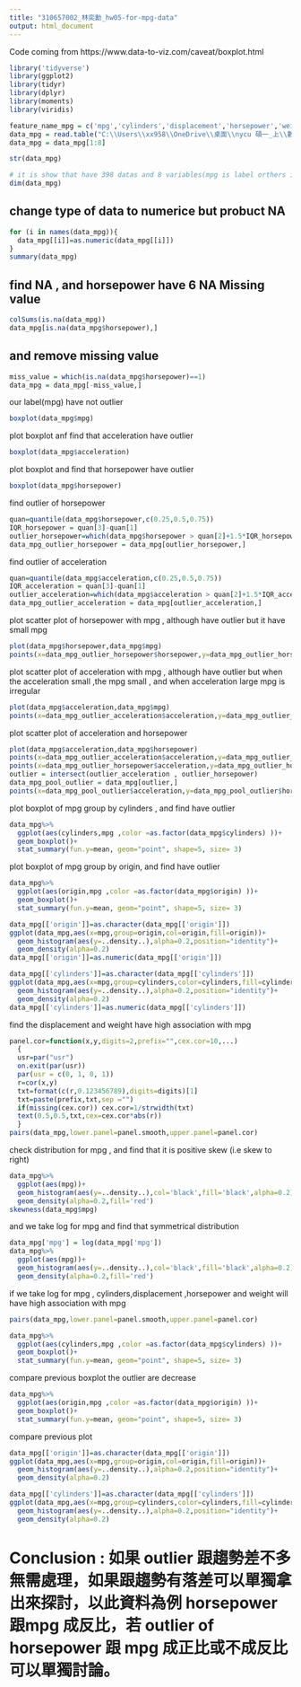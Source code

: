 ---
title: "310657002_林奕勳_hw05-for-mpg-data"
output: html_document
---

Code coming from  https://www.data-to-viz.com/caveat/boxplot.html
```{r}
library('tidyverse')
library(ggplot2)
library(tidyr)
library(dplyr)
library(moments)
library(viridis)
```

```{r}

feature_name_mpg = c('mpg','cylinders','displacement','horsepower','weight','acceleration','model year','origin','car name')
data_mpg = read.table("C:\\Users\\xx958\\OneDrive\\桌面\\nycu 碩一_上\\數據科學\\mpg\\auto-mpg.data",head=F,col.names=feature_name_mpg)
data_mpg = data_mpg[1:8]

str(data_mpg)

# it is show that have 398 datas and 8 variables(mpg is label orthers is feature)
dim(data_mpg)

```

## change type of data to numerice but probuct NA
```{r}
for (i in names(data_mpg)){
  data_mpg[[i]]=as.numeric(data_mpg[[i]])
}
summary(data_mpg)
```

## find NA , and horsepower have 6 NA Missing value
```{r}
colSums(is.na(data_mpg))
data_mpg[is.na(data_mpg$horsepower),]
```

## and remove missing value
```{r}
miss_value = which(is.na(data_mpg$horsepower)==1)
data_mpg = data_mpg[-miss_value,]
```

our label(mpg) have not outlier 
```{r}
boxplot(data_mpg$mpg)
```

plot boxplot anf find that acceleration have outlier 
```{r}
boxplot(data_mpg$acceleration)
```

plot boxplot and find that horsepower have outlier 
```{r}
boxplot(data_mpg$horsepower)
```
find outlier of horsepower
```{r}
quan=quantile(data_mpg$horsepower,c(0.25,0.5,0.75))
IQR_horsepower = quan[3]-quan[1]
outlier_horsepower=which(data_mpg$horsepower > quan[2]+1.5*IQR_horsepower)
data_mpg_outlier_horsepower = data_mpg[outlier_horsepower,]
```

find outlier of acceleration
```{r}
quan=quantile(data_mpg$acceleration,c(0.25,0.5,0.75))
IQR_acceleration = quan[3]-quan[1]
outlier_acceleration=which(data_mpg$acceleration > quan[2]+1.5*IQR_acceleration | data_mpg$acceleration < quan[2]-1.5*IQR_acceleration)
data_mpg_outlier_acceleration = data_mpg[outlier_acceleration,]
```

plot scatter plot of horsepower with mpg , although have outlier but it have small mpg 
```{r}
plot(data_mpg$horsepower,data_mpg$mpg)
points(x=data_mpg_outlier_horsepower$horsepower,y=data_mpg_outlier_horsepower$mpg,col='red')
```
plot scatter plot of acceleration with mpg , although have outlier but when the acceleration small ,the mpg  small , and when acceleration large mpg is irregular 
```{r}
plot(data_mpg$acceleration,data_mpg$mpg)
points(x=data_mpg_outlier_acceleration$acceleration,y=data_mpg_outlier_acceleration$mpg,col='red')
```
plot scatter plot of acceleration and horsepower
```{r}
plot(data_mpg$acceleration,data_mpg$horsepower)
points(x=data_mpg_outlier_acceleration$acceleration,y=data_mpg_outlier_acceleration$horsepower,col='red')
points(x=data_mpg_outlier_horsepower$acceleration,y=data_mpg_outlier_horsepower$horsepower,col='green')
outlier = intersect(outlier_acceleration , outlier_horsepower)
data_mpg_pool_outlier = data_mpg[outlier,]
points(x=data_mpg_pool_outlier$acceleration,y=data_mpg_pool_outlier$horsepower,col='cyan',pch=16)
```

plot boxplot of mpg group by cylinders , and find have outlier 
```{r}
data_mpg%>%
  ggplot(aes(cylinders,mpg ,color =as.factor(data_mpg$cylinders) ))+
  geom_boxplot()+
  stat_summary(fun.y=mean, geom="point", shape=5, size= 3)
```

plot boxplot of mpg group by origin, and find have outlier 
```{r}
data_mpg%>%
  ggplot(aes(origin,mpg ,color =as.factor(data_mpg$origin) ))+
  geom_boxplot()+
  stat_summary(fun.y=mean, geom="point", shape=5, size= 3)
```

```{r}
data_mpg[['origin']]=as.character(data_mpg[['origin']])
ggplot(data_mpg,aes(x=mpg,group=origin,col=origin,fill=origin))+
  geom_histogram(aes(y=..density..),alpha=0.2,position="identity")+
  geom_density(alpha=0.2)
data_mpg[['origin']]=as.numeric(data_mpg[['origin']])
```

```{r}
data_mpg[['cylinders']]=as.character(data_mpg[['cylinders']])
ggplot(data_mpg,aes(x=mpg,group=cylinders,color=cylinders,fill=cylinders))+
  geom_histogram(aes(y=..density..),alpha=0.2,position="identity")+
  geom_density(alpha=0.2)
data_mpg[['cylinders']]=as.numeric(data_mpg[['cylinders']])
```




find the displacement and weight have high association with mpg
```{r}
panel.cor=function(x,y,digits=2,prefix="",cex.cor=10,...)
  {
  usr=par("usr")
  on.exit(par(usr))
  par(usr = c(0, 1, 0, 1))
  r=cor(x,y)
  txt=format(c(r,0.123456789),digits=digits)[1]
  txt=paste(prefix,txt,sep ="")
  if(missing(cex.cor)) cex.cor=1/strwidth(txt)
  text(0.5,0.5,txt,cex=cex.cor*abs(r))
  } 
pairs(data_mpg,lower.panel=panel.smooth,upper.panel=panel.cor)
```

check distribution for mpg , and find that it is positive skew (i.e skew to right)
```{r}
data_mpg%>%
  ggplot(aes(mpg))+
  geom_histogram(aes(y=..density..),col='black',fill='black',alpha=0.2)+
  geom_density(alpha=0.2,fill='red')
skewness(data_mpg$mpg)
```

and we take log for mpg and find that symmetrical distribution
```{r}
data_mpg['mpg'] = log(data_mpg['mpg'])
data_mpg%>%
  ggplot(aes(mpg))+
  geom_histogram(aes(y=..density..),col='black',fill='black',alpha=0.2)+
  geom_density(alpha=0.2,fill='red')
```
if we take log for mpg , cylinders,displacement ,horsepower and weight will have high association with mpg
```{r}
pairs(data_mpg,lower.panel=panel.smooth,upper.panel=panel.cor)
```

```{r}
data_mpg%>%
  ggplot(aes(cylinders,mpg ,color =as.factor(data_mpg$cylinders) ))+
  geom_boxplot()+
  stat_summary(fun.y=mean, geom="point", shape=5, size= 3)
```
compare previous boxplot the outlier are decrease
```{r}
data_mpg%>%
  ggplot(aes(origin,mpg ,color =as.factor(data_mpg$origin) ))+
  geom_boxplot()+
  stat_summary(fun.y=mean, geom="point", shape=5, size= 3)
```


compare previous plot
```{r}
data_mpg[['origin']]=as.character(data_mpg[['origin']])
ggplot(data_mpg,aes(x=mpg,group=origin,col=origin,fill=origin))+
  geom_histogram(aes(y=..density..),alpha=0.2,position="identity")+
  geom_density(alpha=0.2)
```

```{r}
data_mpg[['cylinders']]=as.character(data_mpg[['cylinders']])
ggplot(data_mpg,aes(x=mpg,group=cylinders,color=cylinders,fill=cylinders))+
  geom_histogram(aes(y=..density..),alpha=0.2,position="identity")+
  geom_density(alpha=0.2)
```

# Conclusion : 如果 outlier 跟趨勢差不多無需處理，如果跟趨勢有落差可以單獨拿出來探討，以此資料為例 horsepower跟mpg 成反比，若 outlier of horsepower 跟 mpg 成正比或不成反比 可以單獨討論。 












